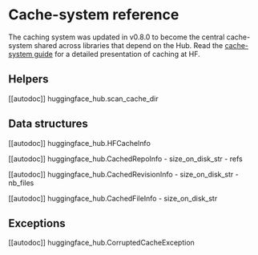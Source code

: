 # Cache-system reference

The caching system was updated in v0.8.0 to become the central cache-system shared
across libraries that depend on the Hub. Read the [cache-system guide](../how-to-cache)
for a detailed presentation of caching at HF.

## Helpers

[[autodoc]] huggingface_hub.scan_cache_dir

## Data structures

[[autodoc]] huggingface_hub.HFCacheInfo

[[autodoc]] huggingface_hub.CachedRepoInfo
    - size_on_disk_str
    - refs

[[autodoc]] huggingface_hub.CachedRevisionInfo
    - size_on_disk_str
    - nb_files

[[autodoc]] huggingface_hub.CachedFileInfo
    - size_on_disk_str

## Exceptions

[[autodoc]] huggingface_hub.CorruptedCacheException